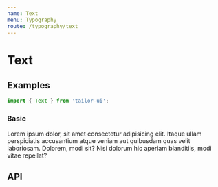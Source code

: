 ```yaml
---
name: Text
menu: Typography
route: /typography/text
---
```



# Text

## Examples

```js
import { Text } from 'tailor-ui';
```

### Basic

<Playground>
  <Text
    color="primaryDark"
    letterSpacing={1.5}
    lineHeight="2"
    textAlign="center"
  >
    Lorem ipsum dolor, sit amet consectetur adipisicing elit. Itaque ullam
    perspiciatis accusantium atque veniam aut quibusdam quas velit laboriosam.
    Dolorem, modi sit? Nisi dolorum hic aperiam blanditiis, modi vitae repellat?
  </Text>
</Playground>

## API

<PropsTable of={Text} />
